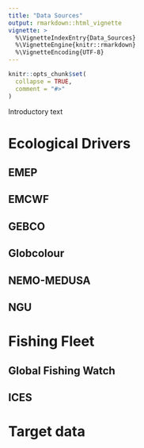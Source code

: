 ```yaml
---
title: "Data Sources"
output: rmarkdown::html_vignette
vignette: >
  %\VignetteIndexEntry{Data_Sources}
  %\VignetteEngine{knitr::rmarkdown}
  %\VignetteEncoding{UTF-8}
---
```


```r
knitr::opts_chunk$set(
  collapse = TRUE,
  comment = "#>"
)
```

Introductory text

# Ecological Drivers

## EMEP

## EMCWF

## GEBCO

## Globcolour

## NEMO-MEDUSA

## NGU

# Fishing Fleet

## Global Fishing Watch

## ICES

# Target data
